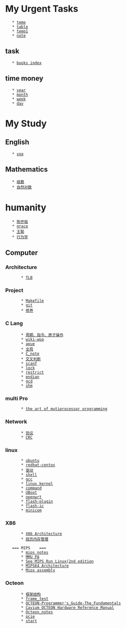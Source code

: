 = My Urgent Tasks =
    * [[temp]]
    * [[table]]
    * [[temp1]]
    * [[note]]
== task ==
    * [[books index]]
== time money ==
    * [[year]]
    * [[month]]
    * [[week]]
    * [[day]]

= My Study =
== English	==
	* [[voa]]
== Mathematics	==
	* [[级数]]
	* [[自然对数]]
= humanity  	=
	* [[陈怀临]] 
	* [[grace]]
	* [[王聪]]
	* [[行为学]]
== Computer 	==
=== Architecture===
		* [[TLB]]
=== Project 	===
		* [[Makefile]]
		* [[git]]
		* [[修养]]
=== C Lang 	===
		* [[周期、指令、原子操作]]
		* [[wiki-wpa]]
		* [[apue]]
		* [[全局]]
		* [[C_note]]
		* [[交叉判断]]
		* [[scanf]]
		* [[lock]]
		* [[restrict]]
		* [[endian]]
		* [[gcd]]
		* [[shm]]
=== multi Pro 	===
		* [[the art of mutiprocessor programming]]
=== Network 	===
		* [[协议]]
		* [[CRC]]
=== linux 	===
		* [[ubuntu]]
		* [[redhat-centos]]
		* [[驱动]]
		* [[shell]]
		* [[gcc]]
		* [[linux kernel]]
		* [[command]]
		* [[UBoot]]
		* [[openwrt]]
		* [[flash-plugin]]
		* [[flash-ic]]
		* [[minicom]]
=== X86		===
		* [[X86 Architecture]]
		* [[段页内存管理]]
	
	=== MIPS	===
		* [[mips notes]]
		* [[MMU PA]]
		* [[See MIPS Run Linux(2nd edition]]
		* [[MIPS64 Architecture]]
		* [[Mips assembly]]
=== Octeon 	===
		* [[框架结构]]
		* [[frame_test]]
		* [[OCTEON-Programmer's_Guide-The_Fundamentals]]
		* [[Cavium OCTEON Hardware Reference Manual]]
		* [[Octeon_notes]]
		* [[pcie]]
		* [[start]]
